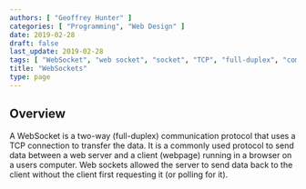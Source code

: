 ```yaml
---
authors: [ "Geoffrey Hunter" ]
categories: [ "Programming", "Web Design" ]
date: 2019-02-28
draft: false
last_update: 2019-02-28
tags: [ "WebSocket", "web socket", "socket", "TCP", "full-duplex", "communication", "protocol" ]
title: "WebSockets"
type: page
---
```


## Overview

A WebSocket is a two-way (full-duplex) communication protocol that uses a TCP connection to transfer the data. It is a commonly used protocol to send data between a web server and a client (webpage) running in a browser on a users computer. Web sockets allowed the server to send data back to the client without the client first requesting it (or polling for it).

